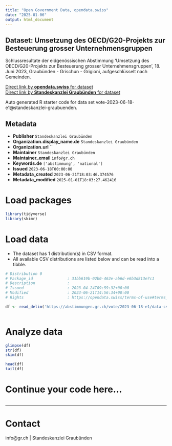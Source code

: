 ```yaml
---
title: "Open Government Data, opendata.swiss"
date: "2025-01-06"
output: html_document
---
```


## Dataset: Umsetzung des OECD/G20-Projekts zur Besteuerung grosser Unternehmensgruppen

Schlussresultate der eidgenössischen Abstimmung 'Umsetzung des OECD/G20-Projekts zur Besteuerung grosser Unternehmensgruppen', 18. Juni 2023, Graubünden - Grischun - Grigioni, aufgeschlüsselt nach Gemeinden.

[Direct link by **opendata.swiss** for dataset](https://opendata.swiss/de/dataset/umsetzung-des-oecd-g20-projekts-zur-besteuerung-grosser-unternehmensgruppen)<br>
[Direct link by **Standeskanzlei Graubünden** for dataset](https://abstimmungen.gr.ch/vote/2023-06-18-e1/data)

Auto generated R starter code for data set vote-2023-06-18-e1@standeskanzlei-graubuenden.

## Metadata

- **Publisher** `Standeskanzlei Graubünden`
- **Organization.display_name.de** `Standeskanzlei Graubünden`
- **Organization.url** ``
- **Maintainer** `Standeskanzlei Graubünden`
- **Maintainer_email** `info@gr.ch`
- **Keywords.de** `['abstimmung', 'national']`
- **Issued** `2023-06-18T00:00:00`
- **Metadata_created** `2023-06-21T18:03:46.374576`
- **Metadata_modified** `2025-01-01T18:03:27.462416`


# Load packages

```r

library(tidyverse)
library(skimr)

```

# Load data

-   The dataset has 1 distribution(s) in CSV format.
-   All available CSV distributions are listed below and can be read into a tibble.

```r

# Distribution 0
# Package_id               : 31bb619b-02b0-462e-ab6d-e6b3d813e7c1
# Description              : 
# Issued                   : 2023-04-24T09:59:32+00:00
# Modified                 : 2023-06-21T14:56:34+00:00
# Rights                   : https://opendata.swiss/terms-of-use#terms_by

df <- read_delim('https://abstimmungen.gr.ch/vote/2023-06-18-e1/data-csv')



```

# Analyze data

```r

glimpse(df)
str(df)
skim(df)

head(df)
tail(df)

```

# Continue your code here...

```r

```

------------------------------------------------------------------------

# Contact

info@gr.ch | Standeskanzlei Graubünden
